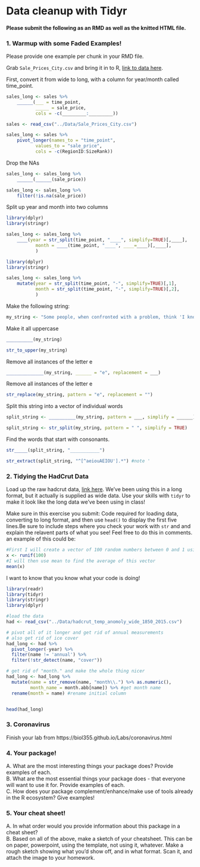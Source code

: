 # Data cleanup with Tidyr


#### Please submit the following as an RMD as well as the knitted HTML file.

### 1. Warmup with some Faded Examples!  
Please provide one example per chunk in your RMD file.

Grab `Sale_Prices_City.csv` and bring it in to R, [link to data here](../Data/Sale_Prices_City.csv).

First, convert it from wide to long, with a column for year/month called time_point.
```r
sales_long <- sales %>%
    ______(___ = time_point, 
           _____ = sale_price, 
           cols = -c(_________:_________))
```

```r
sales <- read_csv("../Data/Sale_Prices_City.csv")

sales_long <- sales %>%
    pivot_longer(names_to = "time_point", 
           values_to = "sale_price", 
           cols = -c(RegionID:SizeRank))
```


Drop the NAs
```r
sales_long <- sales_long %>%
    ______(______(sale_price))
```

```r
sales_long <- sales_long %>%
    filter(!is.na(sale_price))
```

Split up year and month into two columns
```r
library(dplyr)
library(stringr)

sales_long <- sales_long %>%
    ____(year = str_split(time_point, "____", simplify=TRUE)[,____],
           month = ____(time_point, "____", ____=____)[,____],
           )
```

```r
library(dplyr)
library(stringr)

sales_long <- sales_long %>%
    mutate(year = str_split(time_point, "-", simplify=TRUE)[,1],
           month = str_split(time_point, "-", simplify=TRUE)[,2],
           )
```


Make the following string:
```r
my_string <- "Some people, when confronted with a problem, think 'I know, I'll use regular expressions.' Now they have two problems."
```

Make it all uppercase
```r
__________(my_string)
```

```r
str_to_upper(my_string)
```

Remove all instances of the letter e
```r
______________(my_string, ______ = "e", replacement = ___)
```

Remove all instances of the letter e
```r
str_replace(my_string, pattern = "e", replacement = "")
```


Split this string into a vector of individual words
```r
split_string <- __________(my_string, pattern = ___, simplify = ______)
```

```r
split_string <- str_split(my_string, pattern = " ", simplify = TRUE)
```



Find the words that start with consonants.
```r
str_____(split_string, "___________")
```

```r
str_extract(split_string, "^[^aeiouAEIOU'].*") #note '
```


### 2. Tidying the HadCrut Data
Load up the raw hadcrut data, [link here](../Data/hadcrut_temp_anomoly_wide_1850_2015.csv). We've been using this in a long format, but it actually is supplied as wide data. Use your skills with `tidyr` to make it look like the long data we've been using in class!

Make sure in this exercise you submit: Code required for loading data, converting to long format, and then use `head()` to display the first five lines.Be sure to include steps where you check your work with `str` and and explain the relavent parts of what you see! Feel free to do this in comments. an example of this could be:

```r
#First I will create a vector of 100 random numbers between 0 and 1 using runif
x <- runif(100)
#I will then use mean to find the average of this vector
mean(x)
```

I want to know that you know what your code is doing!

```r
library(readr)
library(tidyr)
library(stringr)
library(dplyr)

#load the data
had <- read_csv("../Data/hadcrut_temp_anomoly_wide_1850_2015.csv")

# pivot all of it longer and get rid of annual measurements
# also get rid of ice cover
had_long <- had %>%
  pivot_longer(-year) %>%
  filter(name != 'annual') %>%
  filter(!str_detect(name, "cover"))

# get rid of "month." and make the whole thing nicer
had_long <- had_long %>%
  mutate(name = str_remove(name, "month\\.") %>% as.numeric(),
         month_name = month.abb[name]) %>% #get month name
  rename(month = name) #rename initial column


head(had_long)
```
<!--
### 3. Messy Weather
Download the messy weather dataset from class today (3/7/2018) [link here](../Data/weather_messy.csv). This is a dataset that contains some weather measurements but structured in an...interesting way. Go through the cleanup steps required to go from this raw data to a cleaned up dataframe in the long format. This dataframe should have separate columns for year, month, day, and each measurement type. 

**Suggested workflow:**  
Below is ONE workflow for clearning. There are many others. I'd advise that you write our your workflow in comments before trying anything. Even draw sketches on a piece of paper for yourself about how you want to change the data, step by step. Then go from there. But, if it helps, check this one out.  
\
1. Read in data.   
2. Deal with any extraneous blank spaces and redundant columns.  
3. Fix column names (Hint:beyond the first three columns, each column represents a day of the month. )  
4. Fill in missing year/months.  
5. OPTIONAL: Combine date info into one column (you don't need to do this, but it might help you reduce the load on your brain and better grock what's happening).  You might just be able to go all long and work from there. Or find another solution.    
6. Start playing with wide vs long. HINT: This dataset is one of those that we mentioned which has characteristics of both long and wide data: both `pivot_wider` and `pivot_longer` might be needed to get it to its final form.  
7. Deal with NAs and other data-entry issues. HINT: to avoid deleting most of the datset, let NA values remain in the "events" column.  
8. Final tweaks: make sure numbers are numeric and characters are characters.  
9. If you combined date columns before, separate them back out again so you have one for year, one for month, and one for day. 
10. Give me a plot, any plot! Be sure to make it look nice!

-->

### 3. Coronavirus
Finish your lab from https://biol355.github.io/Labs/coronavirus.html

<!-- **Function Toolbox**
If you get stuck, consider using the following functions:
`pivot_longer`, `pivot_wider`, `complete`, `unite`, `separate`, `vis_dat`, `str`, `filter`, `select`, `names`, and `fill`. Remember, if you want to know more about a function just type it into the console with a ? in front.  
-->

### 4. Your package!  
A. What are the most interesting things your package does? Provide examples of each.  
B. What are the most essential things your package does - that everyone will want to use it for. Provide examples of each.  
C. How does your package complement/enhance/make use of tools already in the R ecosystem? Give examples!  

### 5. Your cheat sheet!  
A. In what order would you provide information about this package in a cheat sheet?  
B. Based on all of the above, make a sketch of your cheatsheet. This can be on paper, powerpoint, using the template, not using it, whatever. Make a rough sketch showing what you'd show off, and in what format. Scan it, and attach the image to your homework.

<!--
### 3. Make a proposal for your final project
OK, rubber is hitting the road, people! We've looked at some initial visualizations, but, I'd like you to give us a proposal for your final project so we can make any adjustments. Bear in mind that over the next few weeks you will also be learning geospatial visualization (maps), basic statistical modeling, and some skills on automating repeated tasks (writing functions). Please provide the following information in your answer:  
  
1. What is the question you are interested in asking?  
2. What dataset will you be using to answer it? Describe the data and how it was acquired.  
3. How do you plan to use this data to address your question? This could be a little vague at this point. But what analyses, visuzliations, etc. will you do? What packages do you think you'll need?   
4. Do you anticipate any problems - either in data cleaning, or in skills you feel you lack. Are there any packages you've heard about, but have not yet learned?  
Extra credit: Any visualizations of the data already?
-->
